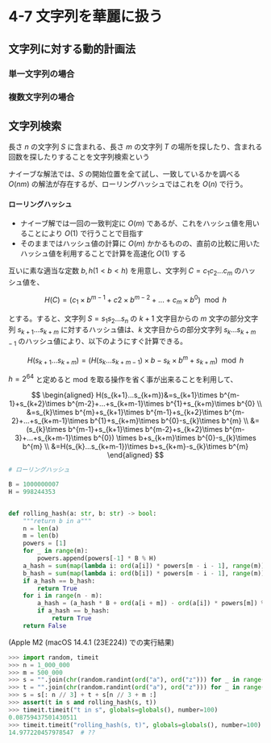 
# 4-7 文字列を華麗に扱う

## 文字列に対する動的計画法

### 単一文字列の場合

### 複数文字列の場合

## 文字列検索

長さ $n$ の文字列 $S$ に含まれる、長さ $m$ の文字列 $T$ の場所を探したり、含まれる回数を探したりすることを文字列検索という

ナイーブな解法では、$S$ の開始位置を全て試し、一致しているかを調べる $O(nm)$ の解法が存在するが、ローリングハッシュではこれを $O(n)$ で行う。

#### ローリングハッシュ

- ナイーブ解では一回の一致判定に $O(m)$ であるが、これをハッシュ値を用いることにより $O(1)$ で行うことで目指す
- そのままではハッシュ値の計算に $O(m)$ かかるものの、直前の比較に用いたハッシュ値を利用することで計算を高速化 $O(1)$ する

互いに素な適当な定数 $b,h(1\lt{b}\lt{h})$ を用意し、文字列 $C=c_1c_2...c_m$ のハッシュ値を、

$$
H(C)=(c_1\times b^{m-1}+c{2}\times b^{m-2}+...+c_{m}\times b^{0})\mod{h}
$$

とする。すると、文字列 $S=s_1s_2...s_n$ の $k+1$ 文字目からの $m$ 文字の部分文字列 $s_{k+1}...s_{k+m}$ に対するハッシュ値は、$k$ 文字目からの部分文字列 $s_{k}\ldots s_{k+m-1}$ のハッシュ値により、以下のようにすぐ計算できる。

$$
H(s_{k+1}...s_{k+m})=(H(s_{k}...s_{k+m-1})\times b-s_{k}\times b^{m}+s_{k+m})\mod{h}
$$

$h=2^{64}$ と定めると mod を取る操作を省く事が出来ることを利用して、

$$
\begin{aligned}
    H(s_{k+1}...s_{k+m})&=s_{k+1}\times b^{m-1}+s_{k+2}\times b^{m-2}+...+s_{k+m-1}\times b^{1}+s_{k+m}\times b^{0} \\
                        &=s_{k}\times b^{m}+s_{k+1}\times b^{m-1}+s_{k+2}\times b^{m-2}+...+s_{k+m-1}\times b^{1}+s_{k+m}\times b^{0}-s_{k}\times b^{m} \\
                        &=(s_{k}\times b^{m-1}+s_{k+1}\times b^{m-2}+s_{k+2}\times b^{m-3}+...+s_{k+m-1}\times b^{0}) \times b+s_{k+m}\times b^{0}-s_{k}\times b^{m} \\
                        &=H(s_{k}...s_{k+m-1})\times b+s_{k+m}-s_{k}\times b^{m}
\end{aligned}
$$

```python showLineNumbers
# ローリングハッシュ

B = 1000000007
H = 998244353


def rolling_hash(a: str, b: str) -> bool:
    """return b in a"""
    n = len(a)
    m = len(b)
    powers = [1]
    for _ in range(m):
        powers.append(powers[-1] * B % H)
    a_hash = sum(map(lambda i: ord(a[i]) * powers[m - i - 1], range(m))) % H
    b_hash = sum(map(lambda i: ord(b[i]) * powers[m - i - 1], range(m))) % H
    if a_hash == b_hash:
        return True
    for i in range(n - m):
        a_hash = (a_hash * B + ord(a[i + m]) - ord(a[i]) * powers[m]) % H
        if a_hash == b_hash:
            return True
    return False

```

(Apple M2 (macOS 14.4.1 (23E224)) での実行結果)

```python copy=false
>>> import random, timeit
>>> n = 1_000_000
>>> m = 500_000
>>> s = "".join(chr(random.randint(ord("a"), ord("z"))) for _ in range(n))
>>> t = "".join(chr(random.randint(ord("a"), ord("z"))) for _ in range(m))
>>> s = s[: n // 3] + t + s[n // 3 + m :]
>>> assert(t in s and rolling_hash(s, t))
>>> timeit.timeit("t in s", globals=globals(), number=100)
0.08759437501430511
>>> timeit.timeit("rolling_hash(s, t)", globals=globals(), number=100)
14.977220457978547  # ??
```

